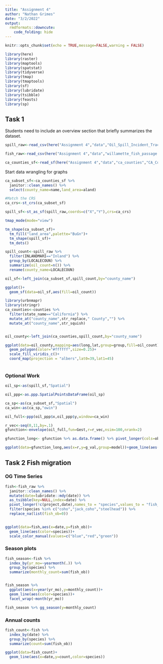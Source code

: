 ```yaml
---
title: "Assignment 4"
author: "Nathan Grimes"
date: "3/2/2022"
output: 
  rmdformats::downcute:
    code_folding: hide
---
```


```r
knitr::opts_chunk$set(echo = TRUE,message=FALSE,warning = FALSE)

library(here)
library(raster)
library(maptools)
library(spatstat)
library(tidyverse)
library(tmap)
library(tmaptools)
library(sf)
library(lubridate)
library(tsibble)
library(feasts)
library(sp)
```

## Task 1

Students need to include an overview section that briefly summarizes the dataset.

```r
spill_raw<-read_csv(here("Assignment 4","data","Oil_Spill_Incident_Tracking_[ds394].csv"))

fish_raw<-read_csv(here("Assignment 4","data","willamette_fish_passage.csv"))

ca_counties_sf<-read_sf(here("Assignment 4","data","ca_counties","CA_Counties_TIGER2016.shp"))

```


Start data wrangling for graphs

```r
ca_subset_sf<-ca_counties_sf %>% 
  janitor::clean_names() %>% 
  select(county_name=name,land_area=aland)

#Match the CRS 
ca_crs<-st_crs(ca_subset_sf)

spill_sf<-st_as_sf(spill_raw,coords=c("X","Y"),crs=ca_crs)

```


```r
tmap_mode(mode="view")

tm_shape(ca_subset_sf)+
  tm_fill("land_area",palette="BuGn")+
  tm_shape(spill_sf)+
  tm_dots()
```

```r
spill_count<-spill_raw %>% 
  filter(INLANDMARI=="Inland") %>% 
  group_by(LOCALECOUN) %>% 
  summarize(oil_count=n()) %>% 
  rename(county_name=LOCALECOUN)

oil_sf<-left_join(ca_subset_sf,spill_count,by="county_name")

ggplot()+
  geom_sf(data=oil_sf,aes(fill=oil_count))

library(urbnmapr)
library(stringr)
ca_counties<-counties %>% 
  filter(state_name=="California") %>% 
  mutate_at("county_name",str_replace," County","") %>% 
  mutate_at("county_name",str_squish)


oil_county<-left_join(ca_counties,spill_count,by="county_name")

ggplot(data=oil_county,mapping=aes(long,lat,group=group,fill=oil_count))+
  geom_polygon(color="#ffffff",size=0.25)+
  scale_fill_viridis_c()+
  coord_map(projection = "albers",lat0=39,lat1=45)
  
```

### Optional Work

```r

oil_sp<-as(spill_sf,"Spatial")

oil_ppp<-as.ppp.SpatialPointsDataFrame(oil_sp)

ca_sp<-as(ca_subset_sf,"Spatial")
ca_win<-as(ca_sp,"owin")

oil_full<-ppp(oil_ppp$x,oil_ppp$y,window=ca_win)

r_vec<-seq(0,11,by=.1)
gfunction<-envelope(oil_full,fun=Gest,r=r_vec,nsim=100,nrank=2)

gfunction_long<- gfunction %>% as.data.frame() %>% pivot_longer(cols=obs:hi,names_to = "model",values_to = "g_val")

ggplot(data=gfunction_long,aes(x=r,y=g_val,group=model))+geom_line(aes(color=model))

```


## Task 2 Fish migration {.tabset}

### OG Time Series

```r
fish<-fish_raw %>% 
  janitor::clean_names() %>% 
  mutate(date=lubridate::mdy(date)) %>% 
  as_tsibble(key=NULL,index=date) %>% 
  pivot_longer(!c(project,date),names_to = "species",values_to = "fish_ob") %>% 
  filter(species %in% c("coho","jack_coho","steelhead")) %>% 
  replace_na(list(fish_ob=0))
  

ggplot(data=fish,aes(x=date,y=fish_ob))+
  geom_line(aes(color=species))+
  scale_color_manual(values=c("blue","red","green"))
```

### Season plots

```r
fish_season<-fish %>% 
  index_by(yr_mo=~yearmonth(.)) %>% 
  group_by(species) %>% 
  summarize(monthly_count=sum(fish_ob))


fish_season %>% 
  ggplot(aes(x=year(yr_mo),y=monthly_count))+
  geom_line(aes(color=species))+
  facet_wrap(~month(yr_mo))

fish_season %>% gg_season(y=monthly_count)
```

### Annual counts

```r
fish_count<-fish %>% 
  index_by(date) %>% 
  group_by(species) %>%
  summarize(count=sum(fish_ob))

ggplot(data=fish_count)+
  geom_line(aes(x=date,y=count,color=species))
```

